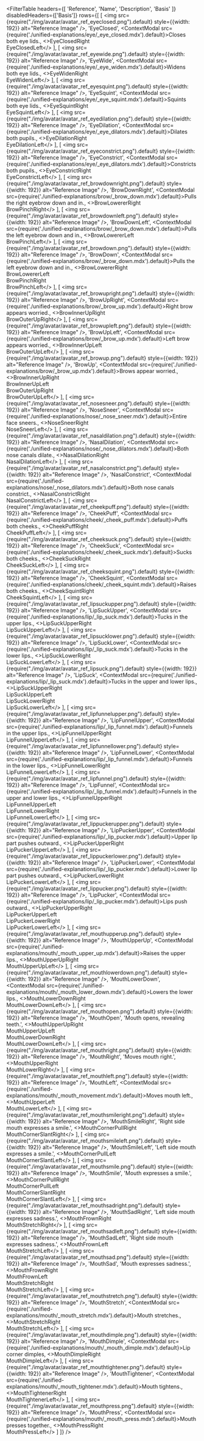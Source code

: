 
<FilterTable
    headers={[
        'Reference', 
        'Name', 
        'Description',
        'Basis'
    ]}
    disabledHeaders={['Basis']}
    rows={[
        [
            <img src={require("./img/avatar/avatar_ref_eyeclosed.png").default} style={{width: 192}} alt="Reference Image" />,
            'EyeClosed',
            <ContextModal src={require('./unified-explanations/eye/_eye_closed.mdx').default}>Closes both eye lids.</ContextModal>,
            <>EyeClosedRight<br/>EyeClosedLeft</>
        ],
        [
            <img src={require("./img/avatar/avatar_ref_eyewide.png").default} style={{width: 192}} alt="Reference Image" />,
            'EyeWide',
            <ContextModal src={require('./unified-explanations/eye/_eye_widen.mdx').default}>Widens both eye lids.</ContextModal>,
            <>EyeWidenRight<br/>EyeWidenLeft</>
        ],
        [
            <img src={require("./img/avatar/avatar_ref_eyesquint.png").default} style={{width: 192}} alt="Reference Image" />,
            'EyeSquint',
            <ContextModal src={require('./unified-explanations/eye/_eye_squint.mdx').default}>Squints both eye lids.</ContextModal>,
            <>EyeSquintRight<br/>EyeSquintLeft</>
        ],
        [
            <img src={require("./img/avatar/avatar_ref_eyedilation.png").default} style={{width: 192}} alt="Reference Image" />,
            'EyeDilation',
            <ContextModal src={require('./unified-explanations/eye/_eye_dilators.mdx').default}>Dilates both pupils.</ContextModal>,
            <>EyeDilationRight<br/>EyeDilationLeft</>
        ],
        [
            <img src={require("./img/avatar/avatar_ref_eyeconstrict.png").default} style={{width: 192}} alt="Reference Image" />,
            'EyeConstrict',
            <ContextModal src={require('./unified-explanations/eye/_eye_dilators.mdx').default}>Constricts both pupils.</ContextModal>,
            <>EyeConstrictRight<br/>EyeConstrictLeft</>
        ],
        [
            <img src={require("./img/avatar/avatar_ref_browdownright.png").default} style={{width: 192}} alt="Reference Image" />,
            'BrowDownRight',
            <ContextModal src={require('./unified-explanations/brow/_brow_down.mdx').default}>Pulls the right eyebrow down and in.</ContextModal>,
            <>BrowLowererRight<br/>BrowPinchRight</>
        ],
        [
            <img src={require("./img/avatar/avatar_ref_browdownleft.png").default} style={{width: 192}} alt="Reference Image" />,
            'BrowDownLeft',
            <ContextModal src={require('./unified-explanations/brow/_brow_down.mdx').default}>Pulls the left eyebrow down and in.</ContextModal>,
            <>BrowLowererLeft<br/>BrowPinchLeft</>
        ],
        [
            <img src={require("./img/avatar/avatar_ref_browdown.png").default} style={{width: 192}} alt="Reference Image" />,
            'BrowDown',
            <ContextModal src={require('./unified-explanations/brow/_brow_down.mdx').default}>Pulls the left eyebrow down and in.</ContextModal>,
            <>BrowLowererRight<br/>BrowLowererLeft<br/>BrowPinchRight<br/>BrowPinchLeft</>
        ],
        [
            <img src={require("./img/avatar/avatar_ref_browupright.png").default} style={{width: 192}} alt="Reference Image" />,
            'BrowUpRight',
            <ContextModal src={require('./unified-explanations/brow/_brow_up.mdx').default}>Right brow appears worried.</ContextModal>,
            <>BrowInnerUpRight<br/>BrowOuterUpRight</>
        ],
        [
            <img src={require("./img/avatar/avatar_ref_browupleft.png").default} style={{width: 192}} alt="Reference Image" />,
            'BrowUpLeft',
            <ContextModal src={require('./unified-explanations/brow/_brow_up.mdx').default}>Left brow appears worried.</ContextModal>,
            <>BrowInnerUpLeft<br/>BrowOuterUpLeft</>
        ],
        [
            <img src={require("./img/avatar/avatar_ref_browup.png").default} style={{width: 192}} alt="Reference Image" />,
            'BrowUp',
            <ContextModal src={require('./unified-explanations/brow/_brow_up.mdx').default}>Brows appear worried.</ContextModal>,
            <>BrowInnerUpRight<br/>BrowInnerUpLeft<br/>BrowOuterUpRight<br/>BrowOuterUpLeft</>
        ],
        [
            <img src={require("./img/avatar/avatar_ref_nosesneer.png").default} style={{width: 192}} alt="Reference Image" />,
            'NoseSneer',
            <ContextModal src={require('./unified-explanations/nose/_nose_sneer.mdx').default}>Entire face sneers.</ContextModal>,
            <>NoseSneerRight<br/>NoseSneerLeft</>
        ],
        [
            <img src={require("./img/avatar/avatar_ref_nasaldilation.png").default} style={{width: 192}} alt="Reference Image" />,
            'NasalDilation',
            <ContextModal src={require('./unified-explanations/nose/_nose_dilators.mdx').default}>Both nose canals dilate.</ContextModal>,
            <>NasalDilationRight<br/>NasalDilationLeft</>
        ],
        [
            <img src={require("./img/avatar/avatar_ref_nasalconstrict.png").default} style={{width: 192}} alt="Reference Image" />,
            'NasalConstrict',
            <ContextModal src={require('./unified-explanations/nose/_nose_dilators.mdx').default}>Both nose canals constrict.</ContextModal>,
            <>NasalConstrictRight<br/>NasalConstrictLeft</>
        ],
        [
            <img src={require("./img/avatar/avatar_ref_cheekpuff.png").default} style={{width: 192}} alt="Reference Image" />,
            'CheekPuff',
            <ContextModal src={require('./unified-explanations/cheek/_cheek_puff.mdx').default}>Puffs both cheeks.</ContextModal>,
            <>CheekPuffRight<br/>CheekPuffLeft</>
        ],
        [
            <img src={require("./img/avatar/avatar_ref_cheeksuck.png").default} style={{width: 192}} alt="Reference Image" />,
            'CheekSuck',
            <ContextModal src={require('./unified-explanations/cheek/_cheek_suck.mdx').default}>Sucks both cheeks.</ContextModal>,
            <>CheekSuckRight<br/>CheekSuckLeft</>
        ],
        [
            <img src={require("./img/avatar/avatar_ref_cheeksquint.png").default} style={{width: 192}} alt="Reference Image" />,
            'CheekSquint',
            <ContextModal src={require('./unified-explanations/cheek/_cheek_squint.mdx').default}>Raises both cheeks.</ContextModal>,
            <>CheekSquintRight<br/>CheekSquintLeft</>
        ],
        [
            <img src={require("./img/avatar/avatar_ref_lipsuckupper.png").default} style={{width: 192}} alt="Reference Image" />,
            'LipSuckUpper',
            <ContextModal src={require('./unified-explanations/lip/_lip_suck.mdx').default}>Tucks in the upper lips.</ContextModal>,
            <>LipSuckUpperRight<br/>LipSuckUpperLeft</>
        ],
        [
            <img src={require("./img/avatar/avatar_ref_lipsucklower.png").default} style={{width: 192}} alt="Reference Image" />,
            'LipSuckLower',
            <ContextModal src={require('./unified-explanations/lip/_lip_suck.mdx').default}>Tucks in the lower lips.</ContextModal>,
            <>LipSuckLowerRight<br/>LipSuckLowerLeft</>
        ],
        [
            <img src={require("./img/avatar/avatar_ref_lipsuck.png").default} style={{width: 192}} alt="Reference Image" />,
            'LipSuck',
            <ContextModal src={require('./unified-explanations/lip/_lip_suck.mdx').default}>Tucks in the upper and lower lips.</ContextModal>,
            <>LipSuckUpperRight<br/>LipSuckUpperLeft<br/>LipSuckLowerRight<br/>LipSuckLowerLeft</>
        ],
        [
            <img src={require("./img/avatar/avatar_ref_lipfunnelupper.png").default} style={{width: 192}} alt="Reference Image" />,
            'LipFunnelUpper',
            <ContextModal src={require('./unified-explanations/lip/_lip_funnel.mdx').default}>Funnels in the upper lips.</ContextModal>,
            <>LipFunnelUpperRight<br/>LipFunnelUpperLeft</>
        ],
        [
            <img src={require("./img/avatar/avatar_ref_lipfunnellower.png").default} style={{width: 192}} alt="Reference Image" />,
            'LipFunnelLower',
            <ContextModal src={require('./unified-explanations/lip/_lip_funnel.mdx').default}>Funnels in the lower lips.</ContextModal>,
            <>LipFunnelLowerRight<br/>LipFunnelLowerLeft</>
        ],
        [
            <img src={require("./img/avatar/avatar_ref_lipfunnel.png").default} style={{width: 192}} alt="Reference Image" />,
            'LipFunnel',
            <ContextModal src={require('./unified-explanations/lip/_lip_funnel.mdx').default}>Funnels in the upper and lower lips.</ContextModal>,
            <>LipFunnelUpperRight<br/>LipFunnelUpperLeft<br/>LipFunnelLowerRight<br/>LipFunnelLowerLeft</>
        ],
        [
            <img src={require("./img/avatar/avatar_ref_lippuckerupper.png").default} style={{width: 192}} alt="Reference Image" />,
            'LipPuckerUpper',
            <ContextModal src={require('./unified-explanations/lip/_lip_pucker.mdx').default}>Upper lip part pushes outward.</ContextModal>,
            <>LipPuckerUpperRight<br/>LipPuckerUpperLeft</>
        ],
        [
            <img src={require("./img/avatar/avatar_ref_lippuckerlower.png").default} style={{width: 192}} alt="Reference Image" />,
            'LipPuckerLower',
            <ContextModal src={require('./unified-explanations/lip/_lip_pucker.mdx').default}>Lower lip part pushes outward.</ContextModal>,
            <>LipPuckerLowerRight<br/>LipPuckerLowerLeft</>
        ],
        [
            <img src={require("./img/avatar/avatar_ref_lippucker.png").default} style={{width: 192}} alt="Reference Image" />,
            'LipPucker',
            <ContextModal src={require('./unified-explanations/lip/_lip_pucker.mdx').default}>Lips push outward.</ContextModal>,
            <>LipPuckerUpperRight<br/>LipPuckerUpperLeft<br/>LipPuckerLowerRight<br/>LipPuckerLowerLeft</>
        ],
        [
            <img src={require("./img/avatar/avatar_ref_mouthupperup.png").default} style={{width: 192}} alt="Reference Image" />,
            'MouthUpperUp',
            <ContextModal src={require('./unified-explanations/mouth/_mouth_upper_up.mdx').default}>Raises the upper lips.</ContextModal>,
            <>MouthUpperUpRight<br/>MouthUpperUpLeft</>
        ],
        [
            <img src={require("./img/avatar/avatar_ref_mouthlowerdown.png").default} style={{width: 192}} alt="Reference Image" />,
            'MouthLowerDown',
            <ContextModal src={require('./unified-explanations/mouth/_mouth_lower_down.mdx').default}>Lowers the lower lips.</ContextModal>,
            <>MouthLowerDownRight<br/>MouthLowerDownLeft</>
        ],
        [
            <img src={require("./img/avatar/avatar_ref_mouthopen.png").default} style={{width: 192}} alt="Reference Image" />,
            'MouthOpen',
            'Mouth opens, revealing teeth.',
            <>MouthUpperUpRight<br/>MouthUpperUpLeft<br/>MouthLowerDownRight<br/>MouthLowerDownLeft</>
        ],
        [
            <img src={require("./img/avatar/avatar_ref_mouthright.png").default} style={{width: 192}} alt="Reference Image" />,
            'MouthRight',
            'Moves mouth right.',
            <>MouthUpperRight<br/>MouthLowerRight</>
        ],
        [
            <img src={require("./img/avatar/avatar_ref_mouthleft.png").default} style={{width: 192}} alt="Reference Image" />,
            'MouthLeft',
            <ContextModal src={require('./unified-explanations/mouth/_mouth_movement.mdx').default}>Moves mouth left.</ContextModal>,
            <>MouthUpperLeft<br/>MouthLowerLeft</>
        ],
        [
            <img src={require("./img/avatar/avatar_ref_mouthsmileright.png").default} style={{width: 192}} alt="Reference Image" />,
            'MouthSmileRight',
            'Right side mouth expresses a smile.',
            <>MouthCornerPullRight<br/>MouthCornerSlantRight</>
        ],
        [
            <img src={require("./img/avatar/avatar_ref_mouthsmileleft.png").default} style={{width: 192}} alt="Reference Image" />,
            'MouthSmileLeft',
            'Left side mouth expresses a smile.',
            <>MouthCornerPullLeft<br/>MouthCornerSlantLeft</>
        ],
        [
            <img src={require("./img/avatar/avatar_ref_mouthsmile.png").default} style={{width: 192}} alt="Reference Image" />,
            'MouthSmile',
            'Mouth expresses a smile.',
            <>MouthCornerPullRight<br/>MouthCornerPullLeft<br/>MouthCornerSlantRight<br/>MouthCornerSlantLeft</>
        ],
        [
            <img src={require("./img/avatar/avatar_ref_mouthsadright.png").default} style={{width: 192}} alt="Reference Image" />,
            'MouthSadRight',
            'Left side mouth expresses sadness.',
            <>MouthFrownRight<br/>MouthStretchRight</>
        ],
        [
            <img src={require("./img/avatar/avatar_ref_mouthsadleft.png").default} style={{width: 192}} alt="Reference Image" />,
            'MouthSadLeft',
            'Right side mouth expresses sadness.',
            <>MouthFrownLeft<br/>MouthStretchLeft</>
        ],
        [
            <img src={require("./img/avatar/avatar_ref_mouthsad.png").default} style={{width: 192}} alt="Reference Image" />,
            'MouthSad',
            'Mouth expresses sadness.',
            <>MouthFrownRight<br/>MouthFrownLeft<br/>MouthStretchRight<br/>MouthStretchLeft</>
        ],
        [
            <img src={require("./img/avatar/avatar_ref_mouthstretch.png").default} style={{width: 192}} alt="Reference Image" />,
            'MouthStretch',
            <ContextModal src={require('./unified-explanations/mouth/_mouth_stretch.mdx').default}>Mouth stretches.</ContextModal>,
            <>MouthStretchRight<br/>MouthStretchLeft</>
        ],
        [
            <img src={require("./img/avatar/avatar_ref_mouthdimple.png").default} style={{width: 192}} alt="Reference Image" />,
            'MouthDimple',
            <ContextModal src={require('./unified-explanations/mouth/_mouth_dimple.mdx').default}>Lip corner dimples</ContextModal>,
            <>MouthDimpleRight<br/>MouthDimpleLeft</>
        ],
        [
            <img src={require("./img/avatar/avatar_ref_mouthtightener.png").default} style={{width: 192}} alt="Reference Image" />,
            'MouthTightener',
            <ContextModal src={require('./unified-explanations/mouth/_mouth_tightener.mdx').default}>Mouth tightens.</ContextModal>,
            <>MouthTightenerRight<br/>MouthTightenerLeft</>
        ],
        [
            <img src={require("./img/avatar/avatar_ref_mouthpress.png").default} style={{width: 192}} alt="Reference Image" />,
            'MouthPress',
            <ContextModal src={require('./unified-explanations/mouth/_mouth_press.mdx').default}>Mouth presses together.</ContextModal>,
            <>MouthPressRight<br/>MouthPressLeft</>
        ]
    ]}
/>


<OneExplain/>
<TwoExplain/>
